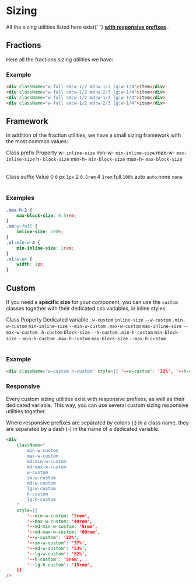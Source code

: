 


# Sizing

<Alert type="info">
    All the sizing utilities listed here exist{' '}
    <b>
        <a href="?path=/docs/css-utilities-responsive--responsive">with responsive prefixes</a>
    </b>
    .
</Alert>

## Fractions

Here all the fractions sizing utilities we have:

<Story id="css-utilities-sizing--fractions" />

<Story id="css-utilities-sizing--fractions-table" />

### Example

```html
<div className="w-full sm:w-1/2 md:w-1/3 lg:w-1/4">item</div>
<div className="w-full sm:w-1/2 md:w-2/3 lg:w-1/4">item</div>
<div className="w-full sm:w-1/2 md:w-1/3 lg:w-1/4">item</div>
<div className="w-full sm:w-1/2 md:w-2/3 lg:w-1/4">item</div>
```

<Resizeme />
<div className="border p-4 rounded bg-weak mb-4" style={{ width: '320px', resize: 'horizontal', overflow: 'auto' }}>
    <Story id="css-utilities-sizing--responsive" />
</div>

## Framework

In addition of the fraction utilities, we have a small sizing framework with the most common values:

<div className="flex items-start">
    <Table className="color-norm w-1/2">
        <TableHeader>
            <TableRow>
                <TableCell type="header" className="w-1/3">
                    Class prefix
                </TableCell>
                <TableCell type="header">Property</TableCell>
            </TableRow>
        </TableHeader>
        <TableBody>
            <TableRow>
                <TableCell>w-</TableCell>
                <TableCell>
                    <code>inline-size</code>
                </TableCell>
            </TableRow>
            <TableRow>
                <TableCell>min-w-</TableCell>
                <TableCell>
                    <code>min-inline-size</code>
                </TableCell>
            </TableRow>
            <TableRow>
                <TableCell>max-w-</TableCell>
                <TableCell>
                    <code>max-inline-size</code>
                </TableCell>
            </TableRow>
            <TableRow>
                <TableCell>h-</TableCell>
                <TableCell>
                    <code>block-size</code>
                </TableCell>
            </TableRow>
            <TableRow>
                <TableCell>min-h-</TableCell>
                <TableCell>
                    <code>min-block-size</code>
                </TableCell>
            </TableRow>
            <TableRow>
                <TableCell>max-h-</TableCell>
                <TableCell>
                    <code>max-block-size</code>
                </TableCell>
            </TableRow>
        </TableBody>
    </Table>
    <Table className="color-norm w-1/2">
        <TableHeader>
            <TableRow>
                <TableCell type="header" className="w-1/3">
                    Class suffix
                </TableCell>
                <TableCell type="header">Value</TableCell>
            </TableRow>
        </TableHeader>
        <TableBody>
            <TableRow>
                <TableCell>0</TableCell>
                <TableCell>
                    <code>0</code>
                </TableCell>
            </TableRow>
            <TableRow>
                <TableCell>px</TableCell>
                <TableCell>
                    <code>1px</code>
                </TableCell>
            </TableRow>
            <TableRow>
                <TableCell>2</TableCell>
                <TableCell>
                    <code>0.5rem</code>
                </TableCell>
            </TableRow>
            <TableRow>
                <TableCell>4</TableCell>
                <TableCell>
                    <code>1rem</code>
                </TableCell>
            </TableRow>
            <TableRow>
                <TableCell>full</TableCell>
                <TableCell>
                    <code>100%</code>
                </TableCell>
            </TableRow>
            <TableRow>
                <TableCell>auto</TableCell>
                <TableCell>
                    <code>auto</code>
                </TableCell>
            </TableRow>
            <TableRow>
                <TableCell>none</TableCell>
                <TableCell>
                    <code>none</code>
                </TableCell>
            </TableRow>
        </TableBody>
    </Table>
</div>

<Story id="css-utilities-sizing--framework" />

### Examples

```css
.max-h-2 {
    max-block-size: 0.5rem;
}
.sm:w-full {
    inline-size: 100%;
}
.xl:min-w-4 {
    min-inline-size: 1rem;
}
.xl:w-px {
    width: 1px;
}
```

## Custom

If you need a **specific size** for your component, you can use the `custom` classes together with their dedicated css variables, in inline styles:

<Table className="color-norm">
    <TableHeader>
        <TableRow>
            <TableCell type="header" className="w-1/5">
                Class
            </TableCell>
            <TableCell type="header" className="w-1/5">
                Property
            </TableCell>
            <TableCell type="header">Dedicated variable</TableCell>
        </TableRow>
    </TableHeader>
    <TableBody>
        <TableRow>
            <TableCell>
                <code>.w-custom</code>
            </TableCell>
            <TableCell>
                <code>inline-size</code>
            </TableCell>
            <TableCell>
                <code>--w-custom</code>
            </TableCell>
        </TableRow>
        <TableRow>
            <TableCell>
                <code>.min-w-custom</code>
            </TableCell>
            <TableCell>
                <code>min-inline-size</code>
            </TableCell>
            <TableCell>
                <code>--min-w-custom</code>
            </TableCell>
        </TableRow>
        <TableRow>
            <TableCell>
                <code>.max-w-custom</code>
            </TableCell>
            <TableCell>
                <code>max-inline-size</code>
            </TableCell>
            <TableCell>
                <code>--max-w-custom</code>
            </TableCell>
        </TableRow>
        <TableRow>
            <TableCell>
                <code>.h-custom</code>
            </TableCell>
            <TableCell>
                <code>block-size</code>
            </TableCell>
            <TableCell>
                <code>--h-custom</code>
            </TableCell>
        </TableRow>
        <TableRow>
            <TableCell>
                <code>.min-h-custom</code>
            </TableCell>
            <TableCell>
                <code>min-block-size</code>
            </TableCell>
            <TableCell>
                <code>--min-h-custom</code>
            </TableCell>
        </TableRow>
        <TableRow>
            <TableCell>
                <code>.max-h-custom</code>
            </TableCell>
            <TableCell>
                <code>max-block-size</code>
            </TableCell>
            <TableCell>
                <code>--max-h-custom</code>
            </TableCell>
        </TableRow>
    </TableBody>
</Table>

### Example

```html
<div className="w-custom h-custom" style={{ '--w-custom': '22%', '--h-custom': '5rem', }} />
```

### Responsive

Every custom sizing utilities exist with responsive prefixes, as well as their dedicated variable. This way, you can use several custom sizing responsive utilities together.

Where responsive prefixes are separated by colons (:) in a class name, they are separated by a dash (-) in the name of a dedicated variable.

<!--- prettier-ignore-start --->

```html
<div
    className="
        min-w-custom
        max-w-custom
        md:min-w-custom
        md:max-w-custom
        w-custom
        sm:w-custom
        md:w-custom
        lg:w-custom
        h-custom
        lg:h-custom
    "
    style={{
        '--min-w-custom: '2rem',
        '--max-w-custom: '40rem',
        '--md-min-w-custom: '5rem',
        '--md-max-w-custom: '60rem',
        '--w-custom': '22%',
        '--sm-w-custom': '37%',
        '--md-w-custom': '53%',
        '--lg-w-custom': '82%',
        '--h-custom': '5rem',
        '--lg-h-custom': '15rem',
    }}
/>
```

<!--- prettier-ignore-end --->
